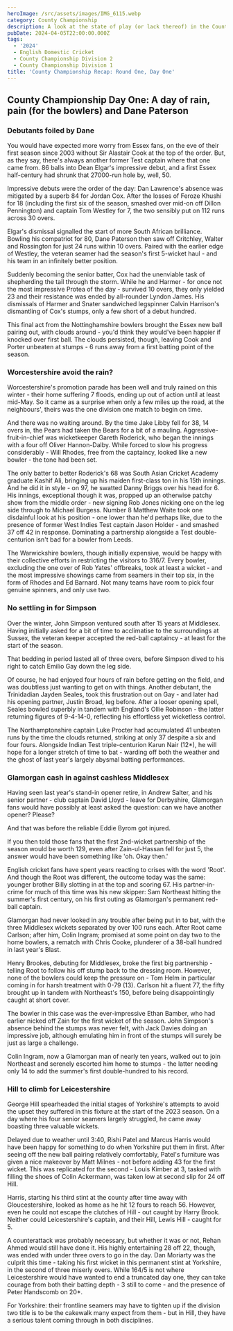 ```yaml
---
heroImage: /src/assets/images/IMG_6115.webp
category: County Championship
description: A look at the state of play (or lack thereof) in the County Championship
pubDate: 2024-04-05T22:00:00.000Z
tags:
  - '2024'
  - English Domestic Cricket
  - County Championship Division 2
  - County Championship Division 1
title: 'County Championship Recap: Round One, Day One'
---
```


## County Championship Day One: A day of rain, pain (for the bowlers) and Dane Paterson

### Debutants foiled by Dane

You would have expected more worry from Essex fans, on the eve of their first season since 2003 without Sir Alastair Cook at the top of the order. But, as they say, there's always another former Test captain where that one came from. 86 balls into Dean Elgar's impressive debut, and a first Essex half-century had shrunk that 27000-run hole by, well, 50.

Impressive debuts were the order of the day: Dan Lawrence's absence was mitigated by a superb 84 for Jordan Cox. After the losses of Feroze Khushi for 18 (including the first six of the season, smashed over mid-on off Dillon Pennington) and captain Tom Westley for 7, the two sensibly put on 112 runs across 30 overs.

Elgar's dismissal signalled the start of more South African brilliance. Bowling his compatriot for 80, Dane Paterson then saw off Critchley, Walter and Rossington for just 24 runs within 10 overs. Paired with the earlier edge of Westley, the veteran seamer had the season's first 5-wicket haul - and his team in an infinitely better position.

Suddenly becoming the senior batter, Cox had the unenviable task of shepherding the tail through the storm. While he and Harmer - for once not the most impressive Protea of the day - survived 10 overs, they only yielded 23 and their resistance was ended by all-rounder Lyndon James. His dismissals of Harmer and Snater sandwiched legspinner Calvin Harrison's dismantling of Cox's stumps, only a few short of a debut hundred.

This final act from the Nottinghamshire bowlers brought the Essex new ball pairing out, with clouds around - you'd think they would've been happier if knocked over first ball. The clouds persisted, though, leaving Cook and Porter unbeaten at stumps - 6 runs away from a first batting point of the season.

### Worcestershire avoid the rain?

Worcestershire's promotion parade has been well and truly rained on this winter - their home suffering 7 floods, ending up out of action until at least mid-May. So it came as a surprise when only a few miles up the road, at the neighbours', theirs was the one division one match to begin on time.

And there was no waiting around. By the time Jake Libby fell for 38, 14 overs in, the Pears had taken the Bears for a bit of a mauling. Aggressive-fruit-in-chief was wicketkeeper Gareth Roderick, who began the innings with a four off Oliver Hannon-Dalby. While forced to slow his progress considerably - Will Rhodes, free from the captaincy, looked like a new bowler - the tone had been set.

The only batter to better Roderick's 68 was South Asian Cricket Academy graduate Kashif Ali, bringing up his maiden first-class ton in his 15th innings. And he did it in style - on 97, he swatted Danny Briggs over his head for 6. His innings, exceptional though it was, propped up an otherwise patchy show from the middle order - new signing Rob Jones nicking one on the leg side through to Michael Burgess. Number 8 Matthew Waite took one disdainful look at his position - one lower than he'd perhaps like, due to the presence of former West Indies Test captain Jason Holder - and smashed 37 off 42 in response. Dominating a partnership alongside a Test double-centurion isn't bad for a bowler from Leeds.

The Warwickshire bowlers, though initially expensive, would be happy with their collective efforts in restricting the visitors to 316/7. Every bowler, excluding the one over of Rob Yates' offbreaks, took at least a wicket - and the most impressive showings came from seamers in their top six, in the form of Rhodes and Ed Barnard. Not many teams have room to pick four genuine spinners, and only use two.

### No settling in for Simpson

Over the winter, John Simpson ventured south after 15 years at Middlesex. Having initially asked for a bit of time to acclimatise to the surroundings at Sussex, the veteran keeper accepted the red-ball captaincy - at least for the start of the season.

That bedding in period lasted all of three overs, before Simpson dived to his right to catch Emilio Gay down the leg side.

Of course, he had enjoyed four hours of rain before getting on the field, and was doubtless just wanting to get on with things. Another debutant, the Trinidadian Jayden Seales, took this frustration out on Gay - and later had his opening partner, Justin Broad, leg before. After a looser opening spell, Seales bowled superbly in tandem with England's Ollie Robinson - the latter returning figures of 9-4-14-0, reflecting his effortless yet wicketless control.

The Northamptonshire captain Luke Procter had accumulated 41 unbeaten runs by the time the clouds returned, striking at only 37 despite a six and four fours. Alongside Indian Test triple-centurion Karun Nair (12\*), he will hope for a longer stretch of time to bat - warding off both the weather and the ghost of last year's largely abysmal batting performances.

### Glamorgan cash in against cashless Middlesex

Having seen last year's stand-in opener retire, in Andrew Salter, and his senior partner - club captain David Lloyd - leave for Derbyshire, Glamorgan fans would have possibly at least asked the question: can we have another opener? Please?

And that was before the reliable Eddie Byrom got injured.

If you then told those fans that the first 2nd-wicket partnership of the season would be worth 129, even after Zain-ul-Hassan fell for just 5, the answer would have been something like 'oh. Okay then.'

English cricket fans have spent years reacting to crises with the word 'Root'. And though the Root was different, the outcome today was the same: younger brother Billy slotting in at the top and scoring 67. His partner-in-crime for much of this time was his new skipper: Sam Northeast hitting the summer's first century, on his first outing as Glamorgan's permanent red-ball captain.

Glamorgan had never looked in any trouble after being put in to bat, with the three Middlesex wickets separated by over 100 runs each. After Root came Carlson; after him, Colin Ingram; promised at some point on day two to the home bowlers, a rematch with Chris Cooke, plunderer of a 38-ball hundred in last year's Blast.

Henry Brookes, debuting for Middlesex, broke the first big partnership - telling Root to follow his off stump back to the dressing room. However, none of the bowlers could keep the pressure on - Tom Helm in particular coming in for harsh treatment with 0-79 (13). Carlson hit a fluent 77, the fifty brought up in tandem with Northeast's 150, before being disappointingly caught at short cover.

The bowler in this case was the ever-impressive Ethan Bamber, who had earlier nicked off Zain for the first wicket of the season. John Simpson's absence behind the stumps was never felt, with Jack Davies doing an impressive job, although emulating him in front of the stumps will surely be just as large a challenge.

Colin Ingram, now a Glamorgan man of nearly ten years, walked out to join Northeast and serenely escorted him home to stumps - the latter needing only 14 to add the summer's first double-hundred to his record.

### Hill to climb for Leicestershire

George Hill spearheaded the initial stages of Yorkshire's attempts to avoid the upset they suffered in this fixture at the start of the 2023 season. On a day where his four senior seamers largely struggled, he came away boasting three valuable wickets.

Delayed due to weather until 3:40, Rishi Patel and Marcus Harris would have been happy for something to do when Yorkshire put them in first. After seeing off the new ball pairing relatively comfortably, Patel's furniture was given a nice makeover by Matt Milnes - not before adding 43 for the first wicket. This was replicated for the second - Louis Kimber at 3, tasked with filling the shoes of Colin Ackermann, was taken low at second slip for 24 off Hill.

Harris, starting his third stint at the county after time away with Gloucestershire, looked as home as he hit 12 fours to reach 56. However, even he could not escape the clutches of Hill - out caught by Harry Brook. Neither could Leicestershire's captain, and their Hill, Lewis Hill - caught for 5.

A counterattack was probably necessary, but whether it was or not, Rehan Ahmed would still have done it. His highly entertaining 28 off 22, though, was ended with under three overs to go in the day. Dan Moriarty was the culprit this time - taking his first wicket in this permanent stint at Yorkshire, in the second of three miserly overs. While 164/5 is not where Leicestershire would have wanted to end a truncated day one, they can take courage from both their batting depth - 3 still to come - and the presence of Peter Handscomb on 20\*.

For Yorkshire: their frontline seamers may have to tighten up if the division two title is to be the cakewalk many expect from them - but in Hill, they have a serious talent coming through in both disciplines.
